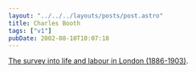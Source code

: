```yaml
---
layout: "../../../layouts/posts/post.astro"
title: Charles Booth
tags: ["v1"]
pubDate: 2002-08-10T10:07:18
---
```


[The survey into life and labour in London (1886-1903)][1].

[1]: http://booth.lse.ac.uk/ "The Charles Booth Online Archive"

